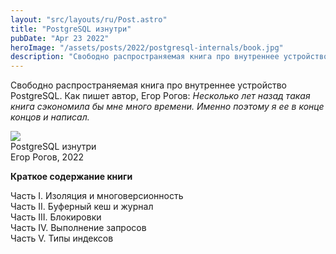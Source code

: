 ```yaml
---
layout: "src/layouts/ru/Post.astro"
title: "PostgreSQL изнутри"
pubDate: "Apr 23 2022"
heroImage: "/assets/posts/2022/postgresql-internals/book.jpg"
description: "Свободно распространяемая книга про внутреннее устройство PostgreSQL. Как пишет автор, Егор Рогов: *Несколько лет назад такая книга сэкономила бы мне много времени. Именно поэтому я ее в конце концов и написал.*"
---
```


Свободно распространяемая книга про внутреннее устройство PostgreSQL. Как пишет автор, Егор Рогов: *Несколько лет назад такая книга сэкономила бы мне много времени. Именно поэтому я ее в конце концов и написал.*

<Link href="https://edu.postgrespro.ru/postgresql_internals-14.pdf">
    <div class="post__attachment">
        <Img src="/assets/icons/file-pdf.png" class="post__attachment-icon" /> 
        <div class="post__attachment-description">
            PostgreSQL изнутри<br />
            Егор Рогов, 2022
        </div>
    </div>
</Link>

**Краткое содержание книги**

Часть I. Изоляция и многоверсионность  
Часть II. Буферный кеш и журнал  
Часть III. Блокировки  
Часть IV. Выполнение запросов  
Часть V. Типы индексов  
